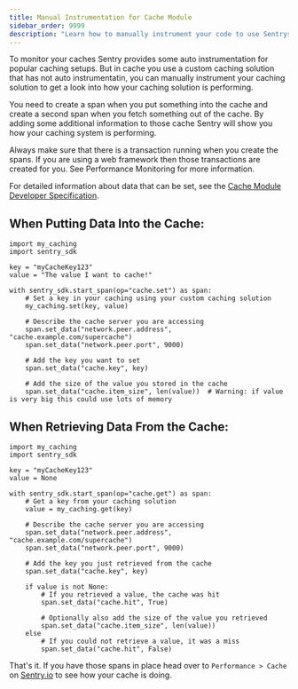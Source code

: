 ```yaml
---
title: Manual Instrumentation for Cache Module
sidebar_order: 9999
description: "Learn how to manually instrument your code to use Sentrys Cache module. "
---
```


To monitor your caches Sentry provides some auto instrumentation for popular caching setups. But in cache you use a custom caching solution that has not auto instrumentatin, you can manually instrument your caching solution to get a look into how your caching solution is performing.

You need to create a span when you put something into the cache and create a second span when you fetch something out of the cache. By adding some additional information to those cache Sentry will show you how your caching system is performing.

Always make sure that there is a transaction running when you create the spans. If you are using a web framework then those transactions are created for you. See <PlatformLink to="/performance/">Performance Monitoring</PlatformLink> for more information.

For detailed information about data that can be set, see the [Cache Module Developer Specification](https://develop.sentry.dev/sdk/performance/modules/cache/).

## When Putting Data Into the Cache:

```
import my_caching
import sentry_sdk

key = "myCacheKey123"
value = "The value I want to cache!"

with sentry_sdk.start_span(op="cache.set") as span:
    # Set a key in your caching using your custom caching solution
    my_caching.set(key, value)

    # Describe the cache server you are accessing
    span.set_data("network.peer.address", "cache.example.com/supercache")
    span.set_data("network.peer.port", 9000)

    # Add the key you want to set
    span.set_data("cache.key", key)

    # Add the size of the value you stored in the cache
    span.set_data("cache.item_size", len(value))  # Warning: if value is very big this could use lots of memory
```


## When Retrieving Data From the Cache:

```
import my_caching
import sentry_sdk

key = "myCacheKey123"
value = None

with sentry_sdk.start_span(op="cache.get") as span:
    # Get a key from your caching solution
    value = my_caching.get(key)

    # Describe the cache server you are accessing
    span.set_data("network.peer.address", "cache.example.com/supercache")
    span.set_data("network.peer.port", 9000)

    # Add the key you just retrieved from the cache
    span.set_data("cache.key", key)

    if value is not None:
        # If you retrieved a value, the cache was hit
        span.set_data("cache.hit", True)

        # Optionally also add the size of the value you retrieved
        span.set_data("cache.item_size", len(value))
    else
        # If you could not retrieve a value, it was a miss
        span.set_data("cache.hit", False)
```

That's it. If you have those spans in place head over to `Performance > Cache` on [Sentry.io](https://sentry.io) to see how your cache is doing.
